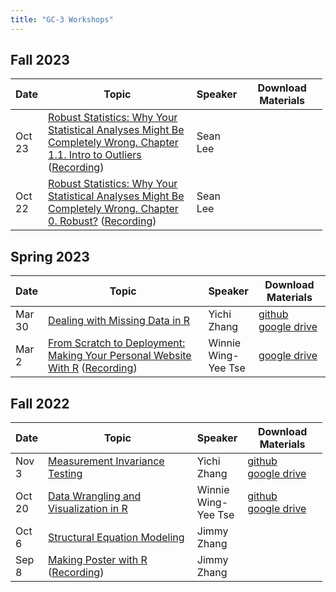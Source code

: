 ```yaml
---
title: "GC-3 Workshops"
---
```


## Fall 2023

+---------+-----------------------------------------------------------------------------------------------------------------------------------------------------------------------------------------------------------------------+---------------------+---------------------------------------------------------------------------------------------------------+
| Date    | Topic                                                                                                                                                                                                                 | Speaker             | Download Materials                                                                                      |
+=========+=======================================================================================================================================================================================================================+=====================+=========================================================================================================+
| Oct 23  | [Robust Statistics: Why Your Statistical Analyses Might Be Completely Wrong. Chapter 1.1. Intro to Outliers](workshop/20231023_introOutliers.html)   ([Recording](https://www.youtube.com/watch?v=D73AjnaQfEE))       | Sean Lee            |     
+---------+-----------------------------------------------------------------------------------------------------------------------------------------------------------------------------------------------------------------------+---------------------+---------------------------------------------------------------------------------------------------------+
| Oct 22  | [Robust Statistics: Why Your Statistical Analyses Might Be Completely Wrong. Chapter 0. Robust?](workshop/20231022_introRobust.html) ([Recording](https://www.youtube.com/watch?v=_lApTobmNf4))                       | Sean Lee            |     
+---------+-----------------------------------------------------------------------------------------------------------------------------------------------------------------------------------------------------------------------+---------------------+---------------------------------------------------------------------------------------------------------+



## Spring 2023

+---------+----------------------------------------------------------------------------------------------------------------------------------------------------------------------------------------------------------------------------------------------------------------------------------+---------------------+---------------------------------------------------------------------------------------------------------+
| Date    | Topic                                                                                                                                                                                                                                                                            | Speaker             | Download Materials                                                                                      |
+=========+==================================================================================================================================================================================================================================================================================+=====================+=========================================================================================================+
| Mar 30  | [Dealing with Missing Data in R](workshop/20230330_missing_data.html)                                                                                                                                                                                                            | Yichi Zhang         | [github](https://github.com/YichiZhang2024/Missing_Data)\                                               |
|         |                                                                                                                                                                                                                                                                                  |                     | [google drive](https://drive.google.com/drive/folders/1KKRtMp3uvO16ESl1lt391xSspqGCu8st?usp=share_link) |
+---------+----------------------------------------------------------------------------------------------------------------------------------------------------------------------------------------------------------------------------------------------------------------------------------+---------------------+---------------------------------------------------------------------------------------------------------+
| Mar 2   | [From Scratch to Deployment: Making Your Personal Website With R](workshop/20230302_website_creation.html) ([Recording](https://usc.zoom.us/rec/play/xVcr_eCyhoIu0ccTGqz98GcLA9ZxDNRiSAtGzSeyvb1q8x_cEGjOUNlmOykrwyZFgc9Y8cEdVTCuTRQ7.Go4aknp4--yqNVJD?startTime=1677787309000)) | Winnie Wing-Yee Tse | [google drive](https://drive.google.com/drive/folders/1b477f2L9nLzG5p-PamEgnde__Ks1bV_l?usp=share_link) |
+---------+----------------------------------------------------------------------------------------------------------------------------------------------------------------------------------------------------------------------------------------------------------------------------------+---------------------+---------------------------------------------------------------------------------------------------------+

## Fall 2022

+---------+-----------------------------------------------------------------------------------------------------------------------------------------------------------------------------------------------------------------------+---------------------+---------------------------------------------------------------------------------------------------------+
| Date    | Topic                                                                                                                                                                                                                 | Speaker             | Download Materials                                                                                      |
+=========+=======================================================================================================================================================================================================================+=====================+=========================================================================================================+
| Nov 3   | [Measurement Invariance Testing](workshop/20221103_measurement_invariance.html)                                                                                                                                       | Yichi Zhang         | [github](https://github.com/YichiZhang2024/GC-3-workshop-Measurement-Invariance)\                       |
|         |                                                                                                                                                                                                                       |                     | [google drive](https://drive.google.com/drive/folders/1iyddBrb_GjVl2roJ2XCsbK2PGbyVmWg3?usp=share_link) |
+---------+-----------------------------------------------------------------------------------------------------------------------------------------------------------------------------------------------------------------------+---------------------+---------------------------------------------------------------------------------------------------------+
| Oct 20  | [Data Wrangling and Visualization in R](workshop/20221020_data_wrangling.html)                                                                                                                                        | Winnie Wing-Yee Tse | [github](https://github.com/winniewytse/gc3-tidyverse-workshop)\                                        |
|         |                                                                                                                                                                                                                       |                     | [google drive](https://drive.google.com/drive/folders/1H11lYdka0uNMulTloxrS2fz6yS-DQp2Y?usp=share_link) |
+---------+-----------------------------------------------------------------------------------------------------------------------------------------------------------------------------------------------------------------------+---------------------+---------------------------------------------------------------------------------------------------------+
| Oct 6   | [Structural Equation Modeling](workshop/20221006_SEM.html)                                                                                                                                                            | Jimmy Zhang         |                                                                                                         |
+---------+-----------------------------------------------------------------------------------------------------------------------------------------------------------------------------------------------------------------------+---------------------+---------------------------------------------------------------------------------------------------------+
| Sep 8   | [Making Poster with R](workshop/20220908_poster.html) ([Recording](https://usc.zoom.us/rec/play/nfaj5Md_Xi2VCR0lFsgR5jD1QS-Dg12D2emOtKjCkH38esWMP-qLCh0MGL-nG7ASKhLZPpA2CVbQ6hs2.I4XgJ31BanW-MthN?continueMode=true)) | Jimmy Zhang         |                                                                                                         |
+---------+-----------------------------------------------------------------------------------------------------------------------------------------------------------------------------------------------------------------------+---------------------+---------------------------------------------------------------------------------------------------------+

<!-- SEM -->

<!-- [github](https://github.com/Gengrui-Zhang/GC3_IntroSEM)\ -->

<!-- [google drive](https://drive.google.com/drive/folders/1_C8g9k0gEYpD_Q7n711u0_aElB4J4dKv?usp=share_link) -->

<!-- Poster -->

<!-- [github](https://github.com/Gengrui-Zhang/PosterExample) -->
